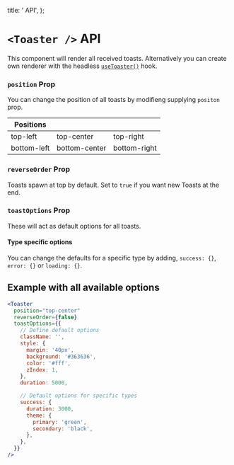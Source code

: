
  title: '<Toaster/> API',
};


# `<Toaster />` API

This component will render all received toasts. Alternatively you can create own renderer with the headless [`useToaster()`](/docs/use-toaster) hook.

### `position` Prop

You can change the position of all toasts by modifieng supplying `positon` prop.

| Positions   |               |              |
| ----------- | ------------- | ------------ |
| top-left    | top-center    | top-right    |
| bottom-left | bottom-center | bottom-right |

### `reverseOrder` Prop

Toasts spawn at top by default. Set to `true` if you want new Toasts at the end.

### `toastOptions` Prop

These will act as default options for all toasts.

#### Type specific options

You can change the defaults for a specific type by adding, `success: {}`, `error: {}` or `loading: {}`.

## Example with all available options

```jsx
<Toaster
  position="top-center"
  reverseOrder={false}
  toastOptions={{
    // Define default options
    className: '',
    style: {
      margin: '40px',
      background: '#363636',
      color: '#fff',
      zIndex: 1,
    },
    duration: 5000,

    // Default options for specific types
    success: {
      duration: 3000,
      theme: {
        primary: 'green',
        secondary: 'black',
      },
    },
  }}
/>
```
